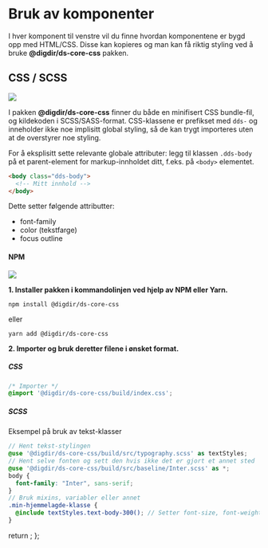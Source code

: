 
<Meta title="Komponenter/Introduksjon" />

# Bruk av komponenter

I hver komponent til venstre vil du finne hvordan komponentene er bygd opp med HTML/CSS. Disse kan kopieres og man kan få riktig styling ved å bruke **@digdir/ds-core-css** pakken.

## CSS / SCSS

[![](https://img.shields.io/npm/v/@digdir/ds-core-css?label=latest%20release&color=0051be)](https://www.npmjs.com/package/@digdir/ds-core-css)

I pakken **@digdir/ds-core-css** finner du både en minifisert CSS bundle-fil, og kildekoden i SCSS/SASS-format. CSS-klassene er prefikset med `dds-` og inneholder ikke noe implisitt global styling, så de kan trygt importeres uten at de overstyrer noe styling.

For å eksplisitt sette relevante globale attributer: legg til klassen `.dds-body` på et parent-element for markup-innholdet ditt, f.eks. på `<body>` elementet. 
```html
<body class="dds-body">
  <!-- Mitt innhold -->
</body>
```

Dette setter følgende attributter:
* font-family
* color (tekstfarge)
* focus outline


#### NPM

[![](https://img.shields.io/npm/dm/@digdir/ds-core-css.svg)](https://www.npmjs.com/package/@digdir/ds-core-css)

**1. Installer pakken i kommandolinjen ved hjelp av NPM eller Yarn.**

`npm install @digdir/ds-core-css`

eller

`yarn add @digdir/ds-core-css`

**2. Importer og bruk deretter filene i ønsket format.**
##### CSS

```css
/* Importer */
@import '@digdir/ds-core-css/build/index.css';
```

##### SCSS

Eksempel på bruk av tekst-klasser

```scss
// Hent tekst-stylingen
@use '@digdir/ds-core-css/build/src/typography.scss' as textStyles;
// Hent selve fonten og sett den hvis ikke det er gjort et annet sted
@use '@digdir/ds-core-css/build/src/baseline/Inter.scss' as *;
body {
  font-family: "Inter", sans-serif;
}
// Bruk mixins, variabler eller annet
.min-hjemmelagde-klasse {
  @include textStyles.text-body-300(); // Setter font-size, font-weight, line-height
}
```

  return <SyntaxHighlighter/>;
};